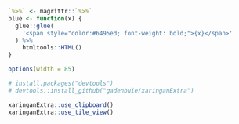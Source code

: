 
```r
`%>%` <- magrittr::`%>%`
blue <- function(x) {
  glue::glue(
    '<span style="color:#6495ed; font-weight: bold;">{x}</span>'
  ) %>% 
    htmltools::HTML()
}

options(width = 85)
```

```r
# install.packages("devtools")
# devtools::install_github("gadenbuie/xaringanExtra")
```

```r
xaringanExtra::use_clipboard()
xaringanExtra::use_tile_view()
```